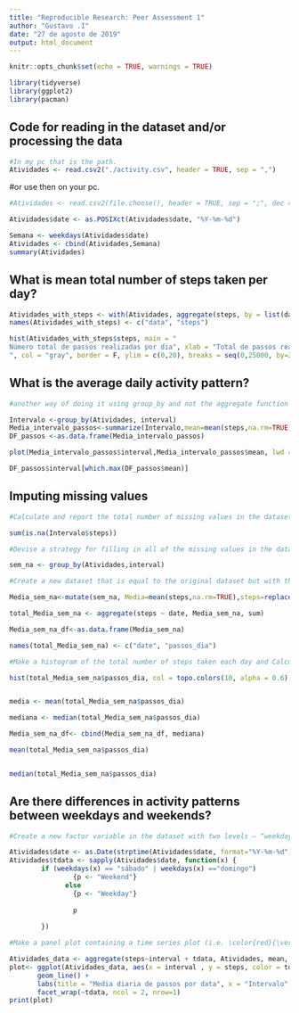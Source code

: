 ```yaml
---
title: "Reproducible Research: Peer Assessment 1"
author: "Gustavo .I"
date: "27 de agosto de 2019"
output: html_document
---
```


```r
knitr::opts_chunk$set(echo = TRUE, warnings = TRUE)
```

```r

library(tidyverse)
library(ggplot2)
library(pacman)

```

## Code for reading in the dataset and/or processing the data
```r
#In my pc that is the path.
Atividades <- read.csv2("./activity.csv", header = TRUE, sep = ",")

```

#or use then on your pc.
```r
#Atividades <- read.csv2(file.choose(), header = TRUE, sep = ";", dec = ",")

```
```r
Atividades$date <- as.POSIXct(Atividades$date, "%Y-%m-%d")

Semana <- weekdays(Atividades$date)
Atividades <- cbind(Atividades,Semana)
summary(Atividades)


```


## What is mean total number of steps taken per day?



```r
Atividades_with_steps <- with(Atividades, aggregate(steps, by = list(date), na.rm = TRUE, FUN = sum ))
names(Atividades_with_steps) <- c("data", "steps")

hist(Atividades_with_steps$steps, main = "
Número total de passos realizadas por dia", xlab = "Total de passos realizadas por dia
", col = "gray", border = F, ylim = c(0,20), breaks = seq(0,25000, by=2500))

```
## What is the average daily activity pattern?




```r
#another way of doing it using group_by and not the aggregate function

Intervalo <-group_by(Atividades, interval)
Media_intervalo_passos<-summarize(Intervalo,mean=mean(steps,na.rm=TRUE))
DF_passos <-as.data.frame(Media_intervalo_passos)

plot(Media_intervalo_passos$interval,Media_intervalo_passos$mean, lwd = 5, xlab = "Intervalo", ylab = "Medida dos passos", main =  "Media dos passos por intevalo", type="l", col = "purple")

DF_passos$interval[which.max(DF_passos$mean)]


```
## Imputing missing values



```r
#Calculate and report the total number of missing values in the dataset (i.e. the total number of rows with \color{red}{\verb|NA|}NAs)

sum(is.na(Intervalo$steps))

```

```r
#Devise a strategy for filling in all of the missing values in the dataset. The strategy does not need to be sophisticated. For example, you could use the mean/median for that day, or the mean for that 5-minute interval, 

sem_na <- group_by(Atividades,interval)
```
```r
#Create a new dataset that is equal to the original dataset but with the missing data filled 

Media_sem_na<-mutate(sem_na, Media=mean(steps,na.rm=TRUE),steps=replace(steps,which(is.na(steps)),first(Media)))

total_Media_sem_na <- aggregate(steps ~ date, Media_sem_na, sum)

Media_sem_na_df<-as.data.frame(Media_sem_na)

names(total_Media_sem_na) <- c("date", "passos_dia")

```

```r
#Make a histogram of the total number of steps taken each day and Calculate and report the mean and median total number of steps taken per day. Do these values differ from the estimates from the first part of the assignment? What is the impact of imputing missing data on the estimates of the total daily number of steps?

hist(total_Media_sem_na$passos_dia, col = topo.colors(10, alpha = 0.6), border = F, xlab = "Total de passos por dia", ylab = "Frequencia", ylim = c(0,30), main = "Total de passos realizados poe dia", breaks = seq(0,25000,by=2500))


media <- mean(total_Media_sem_na$passos_dia)

mediana <- median(total_Media_sem_na$passos_dia)

Media_sem_na_df<- cbind(Media_sem_na_df, mediana)

```

```r
mean(total_Media_sem_na$passos_dia)



```
```r
median(total_Media_sem_na$passos_dia)

```

## Are there differences in activity patterns between weekdays and weekends?




```r

#Create a new factor variable in the dataset with two levels – “weekday” and “weekend” indicating whether a given date is a weekday or weekend day.

Atividades$date <- as.Date(strptime(Atividades$date, format="%Y-%m-%d"))
Atividades$tdata <- sapply(Atividades$date, function(x) {
        if (weekdays(x) == "sábado" | weekdays(x) =="domingo") 
                {p <- "Weekend"} 
              else 
                {p <- "Weekday"}
                 
                p
                 
        })

```

```r

#Make a panel plot containing a time series plot (i.e. \color{red}{\verb|type = "l"|}type="l") of the 5-minute interval (x-axis) and the average number of steps taken, averaged across all weekday days or weekend days (y-axis). See the README file in the GitHub repository to see an example of what this plot should look like using simulated data.

Atividades_data <- aggregate(steps~interval + tdata, Atividades, mean, na.rm = TRUE)
plot<- ggplot(Atividades_data, aes(x = interval , y = steps, color = tdata)) +
       geom_line() +
       labs(title = "Media diaria de passos por data", x = "Intervalo", y = "Media de passos") +
       facet_wrap(~tdata, ncol = 2, nrow=1)
print(plot)

```
